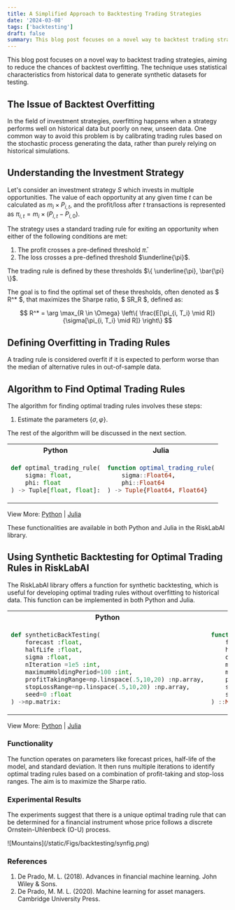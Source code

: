 ```yaml
---
title: A Simplified Approach to Backtesting Trading Strategies
date: '2024-03-08'
tags: ['backtesting']
draft: false
summary: This blog post focuses on a novel way to backtest trading strategies, aiming to reduce the chances of backtest overfitting.
---
```


<TOCInline toc={props.toc} asDisclosure />

<div style={{marginBottom: 2}}/>

This blog post focuses on a novel way to backtest trading strategies, aiming to reduce the chances of backtest overfitting. The technique uses statistical characteristics from historical data to generate synthetic datasets for testing.

## The Issue of Backtest Overfitting

In the field of investment strategies, overfitting happens when a strategy performs well on historical data but poorly on new, unseen data. One common way to avoid this problem is by calibrating trading rules based on the stochastic process generating the data, rather than purely relying on historical simulations.

## Understanding the Investment Strategy

Let's consider an investment strategy $S$ which invests in multiple opportunities. The value of each opportunity at any given time $t$ can be calculated as $m_i \times P_{i, t}$, and the profit/loss after $t$ transactions is represented as $\pi_{i, t} = m_i \times (P_{i, t} - P_{i, 0})$.

The strategy uses a standard trading rule for exiting an opportunity when either of the following conditions are met:

1. The profit crosses a pre-defined threshold $\bar{\pi}$.
2. The loss crosses a pre-defined threshold $\underline{\pi}$.

The trading rule is defined by these thresholds $\{ \underline{\pi}, \bar{\pi} \}$.

The goal is to find the optimal set of these thresholds, often denoted as $ R^* $, that maximizes the Sharpe ratio, $ SR_R $, defined as:

$$
R^* = \arg \max_{R \in \Omega} \left\{ \frac{E[\pi_{i, T_i} \mid R]}{\sigma[\pi_{i, T_i} \mid R]} \right\}
$$

## Defining Overfitting in Trading Rules

A trading rule is considered overfit if it is expected to perform worse than the median of alternative rules in out-of-sample data.

## Algorithm to Find Optimal Trading Rules

The algorithm for finding optimal trading rules involves these steps:

1. Estimate the parameters $\{\sigma, \varphi\}$.

The rest of the algorithm will be discussed in the next section.

<div style={{display: 'flex', justifyContent: 'center'}}>
  <table style={{tableLayout: 'fixed', width: '90%'}}>
  <tr>
    <th style={{width: '50%', textAlign: 'center'}}>Python</th>
    <th style={{width: '50%', textAlign: 'center'}}>Julia</th>
  </tr>

  <tr>
  <td style={{border: '1px solid transparent'}}>

```python
def optimal_trading_rule(
    sigma: float,
    phi: float
) -> Tuple[float, float]:
```

  </td>
  <td style={{border: '1px solid transparent'}}>

```julia
function optimal_trading_rule(
    sigma::Float64,
    phi::Float64
) -> Tuple{Float64, Float64}
```

  </td>
  </tr>
  </table>
</div>

View More: [Python](https://www.github.com/risklabai/RiskLabAI.py) | [Julia](https://www.github.com/risklabai/RiskLabAI.jl)

These functionalities are available in both Python and Julia in the RiskLabAI library.

## Using Synthetic Backtesting for Optimal Trading Rules in RiskLabAI

The RiskLabAI library offers a function for synthetic backtesting, which is useful for developing optimal trading rules without overfitting to historical data. This function can be implemented in both Python and Julia.

<div style={{display: 'flex', justifyContent: 'center'}}>
  <table style={{tableLayout: 'fixed', width: '90%'}}>
  <tr>
    <th style={{width: '50%', textAlign: 'center'}}>Python</th>
    <th style={{width: '50%', textAlign: 'center'}}>Julia</th>
  </tr>

  <tr>
  <td style={{border: '1px solid transparent'}}>

```python
def syntheticBackTesting(
    forecast :float,
    halfLife :float,
    sigma :float,
    nIteration =1e5 :int,
    maximumHoldingPeriod=100 :int,
    profitTakingRange=np.linspace(.5,10,20) :np.array,
    stopLossRange=np.linspace(.5,10,20) :np.array,
    seed=0 :float
) ->np.matrix:
```

  </td>
  <td style={{border: '1px solid transparent'}}>

```julia
function Syntheticbacktesting(
    forecast ::Float64,
    halfLife ::Float64,
    σ ::Float64,
    maximumIteration =1e3 ::Int64,
    maximumHoldingPeriod = 100 ::Int64,
    profitTakingRange = LinRange(0.5,10,20) ::Array,
    stopLossRange = LinRange(0.5,10,20) ::Array ,
    seed = 0 ::Float64
) ::Matrix:
```

  </td>
  </tr>
  </table>
</div>

View More: [Python](https://www.github.com/risklabai/RiskLabAI.py) | [Julia](https://www.github.com/risklabai/RiskLabAI.jl)

### Functionality

The function operates on parameters like forecast prices, half-life of the model, and standard deviation. It then runs multiple iterations to identify optimal trading rules based on a combination of profit-taking and stop-loss ranges. The aim is to maximize the Sharpe ratio.

### Experimental Results

The experiments suggest that there is a unique optimal trading rule that can be determined for a financial instrument whose price follows a discrete Ornstein-Uhlenbeck (O-U) process.

<div className="my-1 overflow-hidden px-2 xl:my-1 xl:w-1/2 xl:px-2" style={{display: 'block', marginLeft: 'auto', marginRight: 'auto', width: '90%', alignItems: 'center', justifyContent: 'center'}}>
    ![Mountains](/static/Figs/backtesting/synfig.png)
</div>

### References

1. De Prado, M. L. (2018). Advances in financial machine learning. John Wiley & Sons.
2. De Prado, M. M. L. (2020). Machine learning for asset managers. Cambridge University Press.
